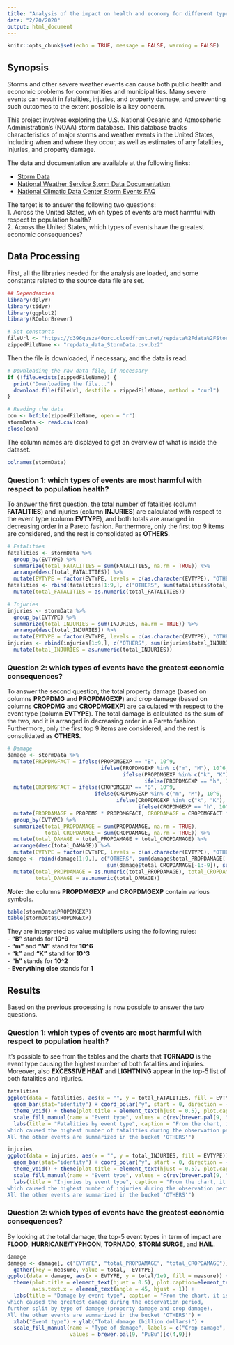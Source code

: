 ```yaml
---
title: "Analysis of the impact on health and economy for different types of events"
date: "2/20/2020"
output: html_document
---
```


```r
knitr::opts_chunk$set(echo = TRUE, message = FALSE, warning = FALSE)
```

## Synopsis

Storms and other severe weather events can cause both public health and economic problems for communities and municipalities. Many severe events can result in fatalities, injuries, and property damage, and preventing such outcomes to the extent possible is a key concern.
  
This project involves exploring the U.S. National Oceanic and Atmospheric Administration's (NOAA) storm database. This database tracks characteristics of major storms and weather events in the United States, including when and where they occur, as well as estimates of any fatalities, injuries, and property damage.
  
The data and documentation are available at the following links:
  
- [Storm Data](https://d396qusza40orc.cloudfront.net/repdata%2Fdata%2FStormData.csv.bz2)
- [National Weather Service Storm Data Documentation](https://d396qusza40orc.cloudfront.net/repdata%2Fpeer2_doc%2Fpd01016005curr.pdf)
- [National Climatic Data Center Storm Events FAQ](https://d396qusza40orc.cloudfront.net/repdata%2Fpeer2_doc%2FNCDC%20Storm%20Events-FAQ%20Page.pdf)
  
The target is to answer the following two questions:  
1. Across the United States, which types of events are most harmful with respect to population health?  
2. Across the United States, which types of events have the greatest economic consequences?

## Data Processing

First, all the libraries needed for the analysis are loaded, and some constants related to the source data file are set.

```r
## Dependencies
library(dplyr)
library(tidyr)
library(ggplot2)
library(RColorBrewer)

# Set constants
fileUrl <- "https://d396qusza40orc.cloudfront.net/repdata%2Fdata%2FStormData.csv.bz2"
zippedFileName <- "repdata_data_StormData.csv.bz2"
```

Then the file is downloaded, if necessary, and the data is read.

```r
# Downloading the raw data file, if necessary
if (!file.exists(zippedFileName)) {
  print("Downloading the file...")
  download.file(fileUrl, destfile = zippedFileName, method = "curl")
}

# Reading the data
con <- bzfile(zippedFileName, open = "r")
stormData <- read.csv(con)
close(con)
```

The column names are displayed to get an overview of what is inside the dataset.

```r
colnames(stormData)
```

### Question 1: which types of events are most harmful with respect to population health?

To answer the first question, the total number of fatalities (column **FATALITIES**) and injuries (column **INJURIES**) are calculated with respect to the event type (column **EVTYPE**), and both totals are arranged in decreasing order in a Pareto fashion. Furthermore, only the first top 9 items are considered, and the rest is consolidated as **OTHERS**.

```r
# Fatalities
fatalities <- stormData %>%
  group_by(EVTYPE) %>%
  summarize(total_FATALITIES = sum(FATALITIES, na.rm = TRUE)) %>%
  arrange(desc(total_FATALITIES)) %>%
  mutate(EVTYPE = factor(EVTYPE, levels = c(as.character(EVTYPE), "OTHERS")))
fatalities <- rbind(fatalities[1:9,], c("OTHERS", sum(fatalities$total_FATALITIES[-1:-9]))) %>%
  mutate(total_FATALITIES = as.numeric(total_FATALITIES))

# Injuries
injuries <- stormData %>%
  group_by(EVTYPE) %>%
  summarize(total_INJURIES = sum(INJURIES, na.rm = TRUE)) %>%
  arrange(desc(total_INJURIES)) %>%
  mutate(EVTYPE = factor(EVTYPE, levels = c(as.character(EVTYPE), "OTHERS")))
injuries <- rbind(injuries[1:9,], c("OTHERS", sum(injuries$total_INJURIES[-1:-9]))) %>%
  mutate(total_INJURIES = as.numeric(total_INJURIES))
```

### Question 2: which types of events have the greatest economic consequences?

To answer the second question, the total property damage (based on columns **PROPDMG** and **PROPDMGEXP**) and crop damage (based on columns **CROPDMG** and **CROPDMGEXP**) are calculated with respect to the event type (column **EVTYPE**). The total damage is calculated as the sum of the two, and it is arranged in decreasing order in a Pareto fashion. Furthermore, only the first top 9 items are considered, and the rest is consolidated as **OTHERS**.

```r
# Damage
damage <- stormData %>%
  mutate(PROPDMGFACT = ifelse(PROPDMGEXP == "B", 10^9,
                              ifelse(PROPDMGEXP %in% c("m", "M"), 10^6,
                                     ifelse(PROPDMGEXP %in% c("k", "K"), 10^3,
                                            ifelse(PROPDMGEXP == "h", 10^2, 1))))) %>%
  mutate(CROPDMGFACT = ifelse(CROPDMGEXP == "B", 10^9,
                            ifelse(CROPDMGEXP %in% c("m", "M"), 10^6,
                                   ifelse(CROPDMGEXP %in% c("k", "K"), 10^3,
                                          ifelse(CROPDMGEXP == "h", 10^2, 1))))) %>%
  mutate(PROPDAMAGE = PROPDMG * PROPDMGFACT, CROPDAMAGE = CROPDMGFACT * CROPDMG) %>%
  group_by(EVTYPE) %>%
  summarize(total_PROPDAMAGE = sum(PROPDAMAGE, na.rm = TRUE),
            total_CROPDAMAGE = sum(CROPDAMAGE, na.rm = TRUE)) %>%
  mutate(total_DAMAGE = total_PROPDAMAGE + total_CROPDAMAGE) %>%
  arrange(desc(total_DAMAGE)) %>%
  mutate(EVTYPE = factor(EVTYPE, levels = c(as.character(EVTYPE), "OTHERS")))
damage <- rbind(damage[1:9,], c("OTHERS", sum(damage$total_PROPDAMAGE[-1:-9]),
                                sum(damage$total_CROPDAMAGE[-1:-9]), sum(damage$total_DAMAGE[-1:-9]))) %>%
  mutate(total_PROPDAMAGE = as.numeric(total_PROPDAMAGE), total_CROPDAMAGE = as.numeric(total_CROPDAMAGE),
         total_DAMAGE = as.numeric(total_DAMAGE))
```

***Note:*** the columns **PROPDMGEXP** and **CROPDMGEXP** contain various symbols.

```r
table(stormData$PROPDMGEXP)
table(stormData$CROPDMGEXP)
```

They are interpreted as value multipliers using the following rules:  
- **"B"** stands for **10^9**  
- **"m"** and **"M"** stand for **10^6**  
- **"k"** and **"K"** stand for **10^3**  
- **"h"** stands for **10^2**  
- **Everything else** stands for **1**

## Results

Based on the previous processing is now possible to answer the two questions.

### Question 1: which types of events are most harmful with respect to population health?

It's possible to see from the tables and the charts that **TORNADO** is the event type causing the highest number of both fatalities and injuries. Moreover, also **EXCESSIVE HEAT** and **LIGHTNING** appear in the top-5 list of both fatalities and injuries.

```r
fatalities
ggplot(data = fatalities, aes(x = "", y = total_FATALITIES, fill = EVTYPE)) +
  geom_bar(stat="identity") + coord_polar("y", start = 0, direction = -1) +
  theme_void() + theme(plot.title = element_text(hjust = 0.5), plot.caption=element_text(hjust = 0.5, face = "italic")) +
  scale_fill_manual(name = "Event type", values = c(rev(brewer.pal(9, "PuBu")), "#000000")) +
  labs(title = "Fatalities by event type", caption = "From the chart, it is possible to read directly the top 9 events
which caused the highest number of fatalities during the observation period.
All the other events are summarized in the bucket 'OTHERS'")

injuries
ggplot(data = injuries, aes(x = "", y = total_INJURIES, fill = EVTYPE)) +
  geom_bar(stat="identity") + coord_polar("y", start = 0, direction = -1) +
  theme_void() + theme(plot.title = element_text(hjust = 0.5), plot.caption=element_text(hjust = 0.5, face = "italic")) +
  scale_fill_manual(name = "Event type", values = c(rev(brewer.pal(9, "PuBu")), "#000000")) +
  labs(title = "Injuries by event type", caption = "From the chart, it is possible to read directly the top 9 events
which caused the highest number of injuries during the observation period.
All the other events are summarized in the bucket 'OTHERS'")
```

### Question 2: which types of events have the greatest economic consequences?

By looking at the total damage, the top-5 event types in term of impact are **FLOOD**, **HURRICANE/TYPHOON**, **TORNADO**, **STORM SURGE**, and **HAIL**.

```r
damage
damage <- damage[, c("EVTYPE", "total_PROPDAMAGE", "total_CROPDAMAGE")] %>%
  gather(key = measure, value = total, -EVTYPE)
ggplot(data = damage, aes(x = EVTYPE, y = total/1e9, fill = measure)) + geom_bar(stat="identity") +
  theme(plot.title = element_text(hjust = 0.5), plot.caption=element_text(hjust = 0.5, face = "italic"),
        axis.text.x = element_text(angle = 45, hjust = 1)) +
  labs(title = "Damage by event type", caption = "From the chart, it is possible to read directly the top 9 events
which caused the greatest damage during the observation period,
further split by type of damage (property damage and crop damage).
All the other events are summarized in the bucket 'OTHERS'") +
  xlab("Event type") + ylab("Total damage (billion dollars)") +
  scale_fill_manual(name = "Type of damage", labels = c("Crop damage", "Property damage"),
                    values = brewer.pal(9, "PuBu")[c(4,9)])
```

